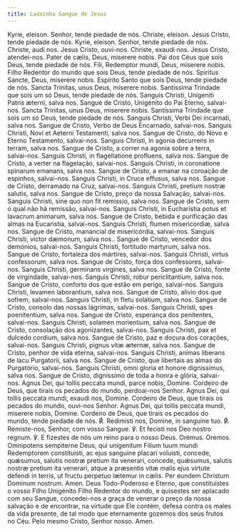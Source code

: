 ```yaml
---
title: Ladainha Sangue de Jesus
---
```


<div class="grid grid-cols-2 gap-5">
  <span class="text-justify">Kyrie, eleison.</span>
  <span class="text-justify">Senhor, tende piedade de nós.</span>
  <span class="text-justify">Christe, eleison.</span>
  <span class="text-justify">Jesus Cristo, tende piedade de nós.</span>
  <span class="text-justify">Kyrie, eleison.</span>
  <span class="text-justify">Senhor, tende piedade de nós.</span>
  <span class="text-justify">Christe, audi nos.</span>
  <span class="text-justify">Jesus Cristo, ouvi-nos.</span>
  <span class="text-justify">Christe, exaudi nos.</span>
  <span class="text-justify">Jesus Cristo, atendei-nos.</span>
  <span class="text-justify">Pater de cælis, Deus, miserere nobis.</span>
  <span class="text-justify">
    Pai dos Céus que sois Deus, tende piedade de nós.
  </span>
  <span class="text-justify">Fili, Redemptor mundi, Deus, miserere nobis.</span>
  <span class="text-justify">
    Filho Redentor do mundo que sois Deus, tende piedade de nós.
  </span>
  <span class="text-justify">Spiritus Sancte, Deus, miserere nobis.</span>
  <span class="text-justify">
    Espírito Santo que sois Deus, tende piedade de nós.
  </span>
  <span class="text-justify">Sancta Trinitas, unus Deus, miserere nobis.</span>
  <span class="text-justify">
    Santíssima Trindade que sois um só Deus, tende piedade de nós.
  </span>
  <span class="text-justify">
    Sanguis Christi, Unigeniti Patris æterni, salva nos.
  </span>
  <span class="text-justify">
    Sangue de Cristo, Unigénito do Pai Eterno, salvai-nos.
  </span>
  <span class="text-justify">Sancta Trinitas, unus Deus, miserere nobis.</span>
  <span class="text-justify">
    Santíssima Trindade que sois um só Deus, tende piedade de nós.
  </span>
  <span class="text-justify">
    Sanguis Christi, Verbi Dei incarnati, salva nos.
  </span>
  <span class="text-justify">
    Sangue de Cristo, Verbo de Deus Encarnado, salvai-nos.
  </span>
  <span class="text-justify">
    Sanguis Christi, Novi et Aeterni Testamenti, salva nos.
  </span>
  <span class="text-justify">
    Sangue de Cristo, do Novo e Eterno Testamento, salvai-nos.
  </span>
  <span class="text-justify">
    Sanguis Christi, in agonia decurrens in terram, salva nos.
  </span>
  <span class="text-justify">
    Sangue de Cristo, a correr na agonia sobre a terra, salvai-nos.
  </span>
  <span class="text-justify">
    Sanguis Christi, in flagellatione profluens, salva nos.
  </span>
  <span class="text-justify">
    Sangue de Cristo, a verter na flagelação, salvai-nos.
  </span>
  <span class="text-justify">
    Sanguis Christi, in coronatione spinarum emanans, salva nos.
  </span>
  <span class="text-justify">
    Sangue de Cristo, a emanar na coroação de espinhos, salvai-nos.
  </span>
  <span class="text-justify">
    Sanguis Christi, in Cruce effusus, salva nos.
  </span>
  <span class="text-justify">
    Sangue de Cristo, derramado na Cruz, salvai-nos.
  </span>
  <span class="text-justify">
    Sanguis Christi, pretium nostræ salutis, salva nos.
  </span>
  <span class="text-justify">
    Sangue de Cristo, preço da nossa Salvação, salvai-nos.
  </span>
  <span class="text-justify">
    Sanguis Christi, sine quo non fit remissio, salva nos.
  </span>
  <span class="text-justify">
    Sangue de Cristo, sem o qual não há remissão, salvai-nos.
  </span>
  <span class="text-justify">
    Sanguis Christi, in Eucharistia potus et lavacrum animarum, salva nos.
  </span>
  <span class="text-justify">
    Sangue de Cristo, bebida e purificação das almas na Eucaristia, salvai-nos.
  </span>
  <span class="text-justify">
    Sanguis Christi, flumen misericordiæ, salva nos.
  </span>
  <span class="text-justify">
    Sangue de Cristo, manancial de misericórdia, salvai-nos.
  </span>
  <span class="text-justify">Sanguis Christi, victor dæmonum, salva nos..</span>
  <span class="text-justify">
    Sangue de Cristo, vencedor dos demónios, salvai-nos.
  </span>
  <span class="text-justify">
    Sanguis Christi, fortitudo martyrum, salva nos.
  </span>
  <span class="text-justify">
    Sangue de Cristo, fortaleza dos mártires, salvai-nos.
  </span>
  <span class="text-justify">
    Sanguis Christi, virtus confessorum, salva nos.
  </span>
  <span class="text-justify">
    Sangue de Cristo, força dos confessores, salvai-nos.
  </span>
  <span class="text-justify">
    Sanguis Christi, germinans virgines, salva nos.
  </span>
  <span class="text-justify">
    Sangue de Cristo, fonte de virgindade, salvai-nos.
  </span>
  <span class="text-justify">
    Sanguis Christi, robur periclitantium, salva nos.
  </span>
  <span class="text-justify">
    Sangue de Cristo, conforto dos que estão em perigo, salvai-nos.
  </span>
  <span class="text-justify">
    Sanguis Christi, levamen laborantium, salva nos.
  </span>
  <span class="text-justify">
    Sangue de Cristo, alívio dos que sofrem, salvai-nos.
  </span>
  <span class="text-justify">
    Sanguis Christi, in fletu solatium, salva nos.
  </span>
  <span class="text-justify">
    Sangue de Cristo, consolo das nossas lágrimas, salvai-nos.
  </span>
  <span class="text-justify">
    Sanguis Christi, spes poenitentium, salva nos.
  </span>
  <span class="text-justify">
    Sangue de Cristo, esperança dos penitentes, salvai-nos.
  </span>
  <span class="text-justify">
    Sanguis Christi, solamen morientium, salva nos.
  </span>
  <span class="text-justify">
    Sangue de Cristo, consolação dos agonizantes, salvai-nos.
  </span>
  <span class="text-justify">
    Sanguis Christi, pax et dulcedo cordium, salva nos.
  </span>
  <span class="text-justify">
    Sangue de Cristo, paz e doçura dos corações, salvai-nos.
  </span>
  <span class="text-justify">
    Sanguis Christi, pignus vitæ æternæ, salva nos.
  </span>
  <span class="text-justify">
    Sangue de Cristo, penhor de vida eterna, salvai-nos.
  </span>
  <span class="text-justify">
    Sanguis Christi, animas liberans de lacu Purgatorii, salva nos.
  </span>
  <span class="text-justify">
    Sangue de Cristo, que libertais as almas do Purgatório, salvai-nos.
  </span>
  <span class="text-justify">
    Sanguis Christi, omni gloria et honore dignissimus, salva nos.
  </span>
  <span class="text-justify">
    Sangue de Cristo, digníssimo de toda a honra e glória, salvai-nos.
  </span>
  <span class="text-justify">
    Agnus Dei, qui tollis peccata mundi, parce nobis, Domine.
  </span>
  <span class="text-justify">
    Cordeiro de Deus, que tirais os pecados do mundo, perdoai-nos Senhor.
  </span>
  <span class="text-justify">
    Agnus Dei, qui tollis peccata mundi, exaudi nos, Domine.
  </span>
  <span class="text-justify">
    Cordeiro de Deus, que tirais os pecados do mundo, ouvi-nos Senhor.
  </span>
  <span class="text-justify">
    Agnus Dei, qui tollis peccata mundi, miserere nobis, Domine.
  </span>
  <span class="text-justify">
    Cordeiro de Deus, que tirais os pecados do mundo, tende piedade de nós.
  </span>
  <span class="text-justify">
    <span class="text-red-500">℟.</span> Redimisti nos, Domine, in sanguine tuo.
  </span>
  <span class="text-justify">
    <span class="text-red-500">℟.</span> Remiste-nos, Senhor, com vosso Sangue.
  </span>
  <span class="text-justify">℣. Et fecisti nos Deo nostro regnum.</span>
  <span class="text-justify">
    ℣. E fizestes de nós um reino para o nosso Deus.
  </span>
  <span class="text-red-500 text-center">Orémus.</span>
  <span class="text-red-500 text-center">Oremos.</span>
  <span class="text-justify">
    Omnipotens sempiterne Deus, qui unigenitum Filium tuum mundi Redemptorem
    constituisti, ac ejus sanguine placari voluisti, concede, quǽsumus, salutis
    nostræ pretium ita venerari, concede, quǽsumus, salutis nostræ pretium ita
    venerari, atque a præsentis vitæ malis ejus virtute defendi in terris, ut
    fructu perpetuo lætemur in cælis. Per eundem Christum Dominum nostrum. Amen.
  </span>
  <span class="text-justify">
    Deus Todo-Poderoso e Eterno, que constituístes o vosso Filho Unigénito Filho
    Redentor do mundo, e quisestes ser aplacado com seu Sangue, concedei-nos a
    graça de venerar o preço da nossa salvação e de encontrar, na virtude que
    Ele contém, defesa contra os males da vida presente, de tal modo que
    eternamente gozemos dos seus frutos no Céu. Pelo mesmo Cristo, Senhor nosso.
    Amen.
  </span>
</div>
